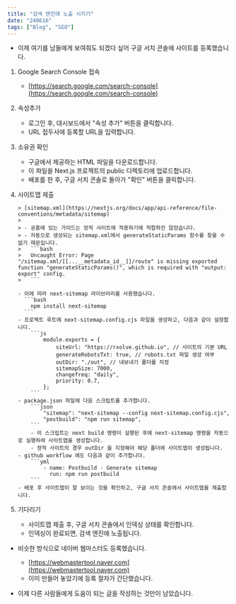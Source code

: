 ```yaml
---
title: "검색 엔진에 노출 시키기"
date: "240616"
tags: ["Blog", "SEO"]
---
```


- 이제 여기를 남들에게 보여줘도 되겠다 싶어 구글 서치 콘솔에 사이트를 등록했습니다.

1.  Google Search Console 접속
    - [https://search.google.com/search-console](https://search.google.com/search-console)
2.  속성추가
    - 로그인 후, 대시보드에서 "속성 추가" 버튼을 클릭합니다.
    - URL 접두사에 등록할 URL을 입력합니다.
3.  소유권 확인
    - 구글에서 제공하는 HTML 파일을 다운로드합니다.
    - 이 파일을 Next.js 프로젝트의 public 디렉토리에 업로드합니다.
    - 배포를 한 후, 구글 서치 콘솔로 돌아가 "확인" 버튼을 클릭합니다.
4.  사이트맵 제출

        > [sitemap.xml](https://nextjs.org/docs/app/api-reference/file-conventions/metadata/sitemap)
        >
        > - 공홈에 있는 가이드는 정적 사이트에 적용하기에 적합하진 않았습니다.
        > - 자동으로 생성되는 sitemap.xml에서 generateStaticParams 함수를 찾을 수 없기 때문입니다.
        >   ```bash
        >   Uncaught Error: Page "/sitemap.xml/[[...__metadata_id__]]/route" is missing exported function "generateStaticParams()", which is required with "output: export" config.
        >   ```

        - 이에 따라 next-sitemap 라이브러리를 사용했습니다.
          ```bash
            npm install next-sitemap
          ```
        - 프로젝트 루트에 next-sitemap.config.cjs 파일을 생성하고, 다음과 같이 설정합니다.
            ```js
                module.exports = {
                    siteUrl: "https://rxolve.github.io", // 사이트의 기본 URL
                    generateRobotsTxt: true, // robots.txt 파일 생성 여부
                    outDir: "./out", // 내보내기 폴더를 지정
                    sitemapSize: 7000,
                    changefreq: "daily",
                    priority: 0.7,
                };
            ```
        - package.json 파일에 다음 스크립트를 추가합니다.
            ```json
                "sitemap": "next-sitemap --config next-sitemap.config.cjs",
                "postbuild": "npm run sitemap",
            ```
            - 이 스크립트는 next build 명령이 실행된 후에 next-sitemap 명령을 자동으로 실행하여 사이트맵을 생성합니다.
            - 정적 사이트의 경우 outDir 을 지정해야 해당 폴더에 사이트맵이 생성됩니다.
        - github workflow 에도 다음과 같이 추가합니다.
            ```yml
                - name: Postbuild - Generate sitemap
                  run: npm run postbuild
            ```
        - 배포 후 사이트맵이 잘 보이는 것을 확인하고, 구글 서치 콘솔에서 사이트맵을 제출합니다.

5.  기다리기
    - 사이트맵 제출 후, 구글 서치 콘솔에서 인덱싱 상태를 확인합니다.
    - 인덱싱이 완료되면, 검색 엔진에 노출됩니다.

- 비슷한 방식으로 네이버 웹마스터도 등록했습니다.

  - [https://webmastertool.naver.com](https://webmastertool.naver.com)
  - 이미 만들어 놓았기에 등록 절차가 간단했습니다.

- 이제 다른 사람들에게 도움이 되는 글을 작성하는 것만이 남았습니다.
